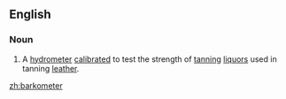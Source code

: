 ==English==

===Noun===
{{en-noun}}

# A [[hydrometer]] [[calibrated]] to test the strength of [[tanning]] [[liquors]] used in tanning [[leather]].

[[zh:barkometer]]